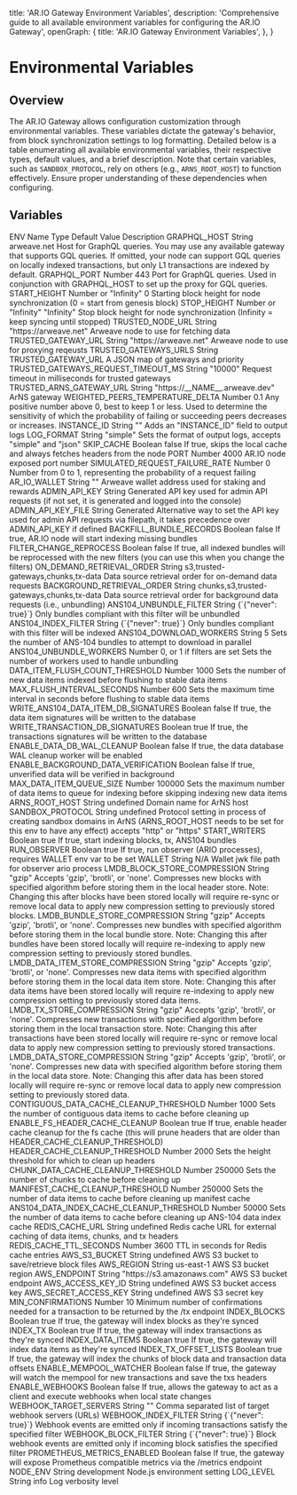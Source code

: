   title: 'AR.IO Gateway Environment Variables',
  description:
    'Comprehensive guide to all available environment variables for configuring the AR.IO Gateway',
  openGraph: {
    title: 'AR.IO Gateway Environment Variables',
  },
}


<HeroPattern />

# Environmental Variables

## Overview

The AR.IO Gateway allows configuration customization through environmental variables. These variables dictate the gateway's behavior, from block synchronization settings to log formatting. Detailed below is a table enumerating all available environmental variables, their respective types, default values, and a brief description. Note that certain variables, such as `SANDBOX_PROTOCOL`, rely on others (e.g., `ARNS_ROOT_HOST`) to function effectively. Ensure proper understanding of these dependencies when configuring.

## Variables

<Table>
  <Table.Head>
    <Table.Row>
      <Table.Header>ENV Name</Table.Header>
      <Table.Header>Type</Table.Header>
      <Table.Header>Default Value</Table.Header>
      <Table.Header>Description</Table.Header>
    </Table.Row>
  </Table.Head>
  <Table.Body>
    <Table.Row>
      <Table.Cell className="font-semibold">GRAPHQL_HOST</Table.Cell>
      <Table.Cell>String</Table.Cell>
      <Table.Cell>arweave.net</Table.Cell>
      <Table.Cell>
        Host for GraphQL queries. You may use any available gateway that
        supports GQL queries. If omitted, your node can support GQL queries on
        locally indexed transactions, but only L1 transactions are indexed by
        default.
      </Table.Cell>
    </Table.Row>
    <Table.Row>
      <Table.Cell className="font-semibold">GRAPHQL_PORT</Table.Cell>
      <Table.Cell>Number</Table.Cell>
      <Table.Cell>443</Table.Cell>
      <Table.Cell>
        Port for GraphQL queries. Used in conjunction with GRAPHQL_HOST to set
        up the proxy for GQL queries.
      </Table.Cell>
    </Table.Row>
    <Table.Row>
      <Table.Cell className="font-semibold">START_HEIGHT</Table.Cell>
      <Table.Cell>Number or "Infinity"</Table.Cell>
      <Table.Cell>0</Table.Cell>
      <Table.Cell>
        Starting block height for node synchronization (0 = start from genesis
        block)
      </Table.Cell>
    </Table.Row>
    <Table.Row>
      <Table.Cell className="font-semibold">STOP_HEIGHT</Table.Cell>
      <Table.Cell>Number or "Infinity"</Table.Cell>
      <Table.Cell>"Infinity"</Table.Cell>
      <Table.Cell>
        Stop block height for node synchronization (Infinity = keep syncing
        until stopped)
      </Table.Cell>
    </Table.Row>
    <Table.Row>
      <Table.Cell className="font-semibold">TRUSTED_NODE_URL</Table.Cell>
      <Table.Cell>String</Table.Cell>
      <Table.Cell>"https://arweave.net"</Table.Cell>
      <Table.Cell>Arweave node to use for fetching data</Table.Cell>
    </Table.Row>
    <Table.Row>
      <Table.Cell className="font-semibold">TRUSTED_GATEWAY_URL</Table.Cell>
      <Table.Cell>String</Table.Cell>
      <Table.Cell>"https://arweave.net"</Table.Cell>
      <Table.Cell>Arweave node to use for proxying reqeusts</Table.Cell>
    </Table.Row>
    <Table.Row>
      <Table.Cell className="font-semibold">TRUSTED_GATEWAYS_URLS</Table.Cell>
      <Table.Cell>String</Table.Cell>
      <Table.Cell>TRUSTED_GATEWAY_URL</Table.Cell>
      <Table.Cell>A JSON map of gateways and priority</Table.Cell>
    </Table.Row>
    <Table.Row>
      <Table.Cell className="font-semibold">
        TRUSTED_GATEWAYS_REQUEST_TIMEOUT_MS
      </Table.Cell>
      <Table.Cell>String</Table.Cell>
      <Table.Cell>"10000"</Table.Cell>
      <Table.Cell>
        Request timeout in milliseconds for trusted gateways
      </Table.Cell>
    </Table.Row>
    <Table.Row>
      <Table.Cell className="font-semibold">
        TRUSTED_ARNS_GATEWAY_URL
      </Table.Cell>
      <Table.Cell>String</Table.Cell>
      <Table.Cell>"https://__NAME__.arweave.dev"</Table.Cell>
      <Table.Cell>ArNS gateway</Table.Cell>
    </Table.Row>
    <Table.Row>
      <Table.Cell className="font-semibold">
        WEIGHTED_PEERS_TEMPERATURE_DELTA
      </Table.Cell>
      <Table.Cell>Number</Table.Cell>
      <Table.Cell>0.1</Table.Cell>
      <Table.Cell>
        Any positive number above 0, best to keep 1 or less. Used to determine
        the sensitivity of which the probability of failing or succeeding peers
        decreases or increases.
      </Table.Cell>
    </Table.Row>
    <Table.Row>
      <Table.Cell className="font-semibold">INSTANCE_ID</Table.Cell>
      <Table.Cell>String</Table.Cell>
      <Table.Cell>""</Table.Cell>
      <Table.Cell>Adds an "INSTANCE_ID" field to output logs</Table.Cell>
    </Table.Row>
    <Table.Row>
      <Table.Cell className="font-semibold">LOG_FORMAT</Table.Cell>
      <Table.Cell>String</Table.Cell>
      <Table.Cell>"simple"</Table.Cell>
      <Table.Cell>
        Sets the format of output logs, accepts "simple" and "json"
      </Table.Cell>
    </Table.Row>
    <Table.Row>
      <Table.Cell className="font-semibold">SKIP_CACHE</Table.Cell>
      <Table.Cell>Boolean</Table.Cell>
      <Table.Cell>false</Table.Cell>
      <Table.Cell>
        If true, skips the local cache and always fetches headers from the node
      </Table.Cell>
    </Table.Row>
    <Table.Row>
      <Table.Cell className="font-semibold">PORT</Table.Cell>
      <Table.Cell>Number</Table.Cell>
      <Table.Cell>4000</Table.Cell>
      <Table.Cell>AR.IO node exposed port number</Table.Cell>
    </Table.Row>
    <Table.Row>
      <Table.Cell className="font-semibold">
        SIMULATED_REQUEST_FAILURE_RATE
      </Table.Cell>
      <Table.Cell>Number</Table.Cell>
      <Table.Cell>0</Table.Cell>
      <Table.Cell>
        Number from 0 to 1, representing the probability of a request failing
      </Table.Cell>
    </Table.Row>
    <Table.Row>
      <Table.Cell className="font-semibold">AR_IO_WALLET</Table.Cell>
      <Table.Cell>String</Table.Cell>
      <Table.Cell>""</Table.Cell>
      <Table.Cell>
        Arweave wallet address used for staking and rewards
      </Table.Cell>
    </Table.Row>
    <Table.Row>
      <Table.Cell className="font-semibold">ADMIN_API_KEY</Table.Cell>
      <Table.Cell>String</Table.Cell>
      <Table.Cell>Generated</Table.Cell>
      <Table.Cell>
        API key used for admin API requests (if not set, it is generated and
        logged into the console)
      </Table.Cell>
    </Table.Row>
    <Table.Row>
      <Table.Cell className="font-semibold">ADMIN_API_KEY_FILE</Table.Cell>
      <Table.Cell>String</Table.Cell>
      <Table.Cell>Generated</Table.Cell>
      <Table.Cell>
        Alternative way to set the API key used for admin API requests via
        filepath, it takes precedence over ADMIN_API_KEY if defined
      </Table.Cell>
    </Table.Row>
    <Table.Row>
      <Table.Cell className="font-semibold">BACKFILL_BUNDLE_RECORDS</Table.Cell>
      <Table.Cell>Boolean</Table.Cell>
      <Table.Cell>false</Table.Cell>
      <Table.Cell>
        If true, AR.IO node will start indexing missing bundles
      </Table.Cell>
    </Table.Row>
    <Table.Row>
      <Table.Cell className="font-semibold">FILTER_CHANGE_REPROCESS</Table.Cell>
      <Table.Cell>Boolean</Table.Cell>
      <Table.Cell>false</Table.Cell>
      <Table.Cell>
        If true, all indexed bundles will be reprocessed with the new filters
        (you can use this when you change the filters)
      </Table.Cell>
    </Table.Row>
    <Table.Row>
      <Table.Cell className="font-semibold">
        ON_DEMAND_RETRIEVAL_ORDER
      </Table.Cell>
      <Table.Cell>String</Table.Cell>
      <Table.Cell>s3,trusted-gateways,chunks,tx-data</Table.Cell>
      <Table.Cell>
        Data source retrieval order for on-demand data requests
      </Table.Cell>
    </Table.Row>
    <Table.Row>
      <Table.Cell className="font-semibold">
        BACKGROUND_RETRIEVAL_ORDER
      </Table.Cell>
      <Table.Cell>String</Table.Cell>
      <Table.Cell>chunks,s3,trusted-gateways,chunks,tx-data</Table.Cell>
      <Table.Cell>
        Data source retrieval order for background data requests (i.e.,
        unbundling)
      </Table.Cell>
    </Table.Row>
    <Table.Row>
      <Table.Cell className="font-semibold">ANS104_UNBUNDLE_FILTER</Table.Cell>
      <Table.Cell>String</Table.Cell>
      <Table.Cell>{`{"never": true}`}</Table.Cell>
      <Table.Cell>
        Only bundles compliant with this filter will be unbundled
      </Table.Cell>
    </Table.Row>
    <Table.Row>
      <Table.Cell className="font-semibold">ANS104_INDEX_FILTER</Table.Cell>
      <Table.Cell>String</Table.Cell>
      <Table.Cell>{`{"never": true}`}</Table.Cell>
      <Table.Cell>
        Only bundles compliant with this filter will be indexed
      </Table.Cell>
    </Table.Row>
    <Table.Row>
      <Table.Cell className="font-semibold">ANS104_DOWNLOAD_WORKERS</Table.Cell>
      <Table.Cell>String</Table.Cell>
      <Table.Cell>5</Table.Cell>
      <Table.Cell>
        Sets the number of ANS-104 bundles to attempt to download in parallel
      </Table.Cell>
    </Table.Row>
    <Table.Row>
      <Table.Cell className="font-semibold">ANS104_UNBUNDLE_WORKERS</Table.Cell>
      <Table.Cell>Number</Table.Cell>
      <Table.Cell>0, or 1 if filters are set</Table.Cell>
      <Table.Cell>
        Sets the number of workers used to handle unbundling
      </Table.Cell>
    </Table.Row>
    <Table.Row>
      <Table.Cell className="font-semibold">
        DATA_ITEM_FLUSH_COUNT_THRESHOLD
      </Table.Cell>
      <Table.Cell>Number</Table.Cell>
      <Table.Cell>1000</Table.Cell>
      <Table.Cell>
        Sets the number of new data items indexed before flushing to stable data
        items
      </Table.Cell>
    </Table.Row>
    <Table.Row>
      <Table.Cell className="font-semibold">
        MAX_FLUSH_INTERVAL_SECONDS
      </Table.Cell>
      <Table.Cell>Number</Table.Cell>
      <Table.Cell>600</Table.Cell>
      <Table.Cell>
        Sets the maximum time interval in seconds before flushing to stable data
        items
      </Table.Cell>
    </Table.Row>
    <Table.Row>
      <Table.Cell className="font-semibold">
        WRITE_ANS104_DATA_ITEM_DB_SIGNATURES
      </Table.Cell>
      <Table.Cell>Boolean</Table.Cell>
      <Table.Cell>false</Table.Cell>
      <Table.Cell>
        If true, the data item signatures will be written to the database
      </Table.Cell>
    </Table.Row>
    <Table.Row>
      <Table.Cell className="font-semibold">
        WRITE_TRANSACTION_DB_SIGNATURES
      </Table.Cell>
      <Table.Cell>Boolean</Table.Cell>
      <Table.Cell>true</Table.Cell>
      <Table.Cell>
        If true, the transactions signatures will be written to the database
      </Table.Cell>
    </Table.Row>
    <Table.Row>
      <Table.Cell className="font-semibold">
        ENABLE_DATA_DB_WAL_CLEANUP
      </Table.Cell>
      <Table.Cell>Boolean</Table.Cell>
      <Table.Cell>false</Table.Cell>
      <Table.Cell>
        If true, the data database WAL cleanup worker will be enabled
      </Table.Cell>
    </Table.Row>
    <Table.Row>
      <Table.Cell className="font-semibold">
        ENABLE_BACKGROUND_DATA_VERIFICATION
      </Table.Cell>
      <Table.Cell>Boolean</Table.Cell>
      <Table.Cell>false</Table.Cell>
      <Table.Cell>
        If true, unverified data will be verified in background
      </Table.Cell>
    </Table.Row>
    <Table.Row>
      <Table.Cell className="font-semibold">
        MAX_DATA_ITEM_QUEUE_SIZE
      </Table.Cell>
      <Table.Cell>Number</Table.Cell>
      <Table.Cell>100000</Table.Cell>
      <Table.Cell>
        Sets the maximum number of data items to queue for indexing before
        skipping indexing new data items
      </Table.Cell>
    </Table.Row>
    <Table.Row>
      <Table.Cell className="font-semibold">ARNS_ROOT_HOST</Table.Cell>
      <Table.Cell>String</Table.Cell>
      <Table.Cell>undefined</Table.Cell>
      <Table.Cell>Domain name for ArNS host</Table.Cell>
    </Table.Row>
    <Table.Row>
      <Table.Cell className="font-semibold">SANDBOX_PROTOCOL</Table.Cell>
      <Table.Cell>String</Table.Cell>
      <Table.Cell>undefined</Table.Cell>
      <Table.Cell>
        Protocol setting in process of creating sandbox domains in ArNS
        (ARNS_ROOT_HOST needs to be set for this env to have any effect) accepts
        "http" or "https"
      </Table.Cell>
    </Table.Row>
    <Table.Row>
      <Table.Cell className="font-semibold">START_WRITERS</Table.Cell>
      <Table.Cell>Boolean</Table.Cell>
      <Table.Cell>true</Table.Cell>
      <Table.Cell>
        If true, start indexing blocks, tx, ANS104 bundles
      </Table.Cell>
    </Table.Row>
    <Table.Row>
      <Table.Cell className="font-semibold">RUN_OBSERVER</Table.Cell>
      <Table.Cell>Boolean</Table.Cell>
      <Table.Cell>true</Table.Cell>
      <Table.Cell>
        If true, run observer (ARIO processes), requires WALLET env var to be
        set
      </Table.Cell>
    </Table.Row>
    <Table.Row>
      <Table.Cell className="font-semibold">WALLET</Table.Cell>
      <Table.Cell>String</Table.Cell>
      <Table.Cell>N/A</Table.Cell>
      <Table.Cell>Wallet jwk file path for observer ario process</Table.Cell>
    </Table.Row>
    <Table.Row>
      <Table.Cell className="font-semibold">
        LMDB_BLOCK_STORE_COMPRESSION
      </Table.Cell>
      <Table.Cell>String</Table.Cell>
      <Table.Cell>"gzip"</Table.Cell>
      <Table.Cell>
        Accepts 'gzip', 'brotli', or 'none'. Compresses new blocks with
        specified algorithm before storing them in the local header store. Note:
        Changing this after blocks have been stored locally will require re-sync
        or remove local data to apply new compression setting to previously
        stored blocks.
      </Table.Cell>
    </Table.Row>
    <Table.Row>
      <Table.Cell className="font-semibold">
        LMDB_BUNDLE_STORE_COMPRESSION
      </Table.Cell>
      <Table.Cell>String</Table.Cell>
      <Table.Cell>"gzip"</Table.Cell>
      <Table.Cell>
        Accepts 'gzip', 'brotli', or 'none'. Compresses new bundles with
        specified algorithm before storing them in the local bundle store. Note:
        Changing this after bundles have been stored locally will require
        re-indexing to apply new compression setting to previously stored
        bundles.
      </Table.Cell>
    </Table.Row>
    <Table.Row>
      <Table.Cell className="font-semibold">
        LMDB_DATA_ITEM_STORE_COMPRESSION
      </Table.Cell>
      <Table.Cell>String</Table.Cell>
      <Table.Cell>"gzip"</Table.Cell>
      <Table.Cell>
        Accepts 'gzip', 'brotli', or 'none'. Compresses new data items with
        specified algorithm before storing them in the local data item store.
        Note: Changing this after data items have been stored locally will
        require re-indexing to apply new compression setting to previously
        stored data items.
      </Table.Cell>
    </Table.Row>
    <Table.Row>
      <Table.Cell className="font-semibold">
        LMDB_TX_STORE_COMPRESSION
      </Table.Cell>
      <Table.Cell>String</Table.Cell>
      <Table.Cell>"gzip"</Table.Cell>
      <Table.Cell>
        Accepts 'gzip', 'brotli', or 'none'. Compresses new transactions with
        specified algorithm before storing them in the local transaction store.
        Note: Changing this after transactions have been stored locally will
        require re-sync or remove local data to apply new compression setting to
        previously stored transactions.
      </Table.Cell>
    </Table.Row>
    <Table.Row>
      <Table.Cell className="font-semibold">
        LMDB_DATA_STORE_COMPRESSION
      </Table.Cell>
      <Table.Cell>String</Table.Cell>
      <Table.Cell>"gzip"</Table.Cell>
      <Table.Cell>
        Accepts 'gzip', 'brotli', or 'none'. Compresses new data with specified
        algorithm before storing them in the local data store. Note: Changing
        this after data has been stored locally will require re-sync or remove
        local data to apply new compression setting to previously stored data.
      </Table.Cell>
    </Table.Row>
    <Table.Row>
      <Table.Cell className="font-semibold">
        CONTIGUOUS_DATA_CACHE_CLEANUP_THRESHOLD
      </Table.Cell>
      <Table.Cell>Number</Table.Cell>
      <Table.Cell>1000</Table.Cell>
      <Table.Cell>
        Sets the number of contiguous data items to cache before cleaning up
      </Table.Cell>
    </Table.Row>
    <Table.Row>
      <Table.Cell className="font-semibold">
        ENABLE_FS_HEADER_CACHE_CLEANUP
      </Table.Cell>
      <Table.Cell>Boolean</Table.Cell>
      <Table.Cell>true</Table.Cell>
      <Table.Cell>
        If true, enable header cache cleanup for the fs cache (this will prune
        headers that are older than HEADER_CACHE_CLEANUP_THRESHOLD)
      </Table.Cell>
    </Table.Row>
    <Table.Row>
      <Table.Cell className="font-semibold">
        HEADER_CACHE_CLEANUP_THRESHOLD
      </Table.Cell>
      <Table.Cell>Number</Table.Cell>
      <Table.Cell>2000</Table.Cell>
      <Table.Cell>
        Sets the height threshold for which to clean up headers
      </Table.Cell>
    </Table.Row>
    <Table.Row>
      <Table.Cell className="font-semibold">
        CHUNK_DATA_CACHE_CLEANUP_THRESHOLD
      </Table.Cell>
      <Table.Cell>Number</Table.Cell>
      <Table.Cell>250000</Table.Cell>
      <Table.Cell>
        Sets the number of chunks to cache before cleaning up
      </Table.Cell>
    </Table.Row>
    <Table.Row>
      <Table.Cell className="font-semibold">
        MANIFEST_CACHE_CLEANUP_THRESHOLD
      </Table.Cell>
      <Table.Cell>Number</Table.Cell>
      <Table.Cell>250000</Table.Cell>
      <Table.Cell>
        Sets the number of data items to cache before cleaning up manifest cache
      </Table.Cell>
    </Table.Row>
    <Table.Row>
      <Table.Cell className="font-semibold">
        ANS104_DATA_INDEX_CACHE_CLEANUP_THRESHOLD
      </Table.Cell>
      <Table.Cell>Number</Table.Cell>
      <Table.Cell>50000</Table.Cell>
      <Table.Cell>
        Sets the number of data items to cache before cleaning up ANS-104 data
        index cache
      </Table.Cell>
    </Table.Row>
    <Table.Row>
      <Table.Cell className="font-semibold">REDIS_CACHE_URL</Table.Cell>
      <Table.Cell>String</Table.Cell>
      <Table.Cell>undefined</Table.Cell>
      <Table.Cell>
        Redis cache URL for external caching of data items, chunks, and tx
        headers
      </Table.Cell>
    </Table.Row>
    <Table.Row>
      <Table.Cell className="font-semibold">REDIS_CACHE_TTL_SECONDS</Table.Cell>
      <Table.Cell>Number</Table.Cell>
      <Table.Cell>3600</Table.Cell>
      <Table.Cell>TTL in seconds for Redis cache entries</Table.Cell>
    </Table.Row>
    <Table.Row>
      <Table.Cell className="font-semibold">AWS_S3_BUCKET</Table.Cell>
      <Table.Cell>String</Table.Cell>
      <Table.Cell>undefined</Table.Cell>
      <Table.Cell>AWS S3 bucket to save/retrieve block files</Table.Cell>
    </Table.Row>
    <Table.Row>
      <Table.Cell className="font-semibold">AWS_REGION</Table.Cell>
      <Table.Cell>String</Table.Cell>
      <Table.Cell>us-east-1</Table.Cell>
      <Table.Cell>AWS S3 bucket region</Table.Cell>
    </Table.Row>
    <Table.Row>
      <Table.Cell className="font-semibold">AWS_ENDPOINT</Table.Cell>
      <Table.Cell>String</Table.Cell>
      <Table.Cell>"https://s3.amazonaws.com"</Table.Cell>
      <Table.Cell>AWS S3 bucket endpoint</Table.Cell>
    </Table.Row>
    <Table.Row>
      <Table.Cell className="font-semibold">AWS_ACCESS_KEY_ID</Table.Cell>
      <Table.Cell>String</Table.Cell>
      <Table.Cell>undefined</Table.Cell>
      <Table.Cell>AWS S3 bucket access key</Table.Cell>
    </Table.Row>
    <Table.Row>
      <Table.Cell className="font-semibold">AWS_SECRET_ACCESS_KEY</Table.Cell>
      <Table.Cell>String</Table.Cell>
      <Table.Cell>undefined</Table.Cell>
      <Table.Cell>AWS S3 secret key</Table.Cell>
    </Table.Row>
    <Table.Row>
      <Table.Cell className="font-semibold">MIN_CONFIRMATIONS</Table.Cell>
      <Table.Cell>Number</Table.Cell>
      <Table.Cell>10</Table.Cell>
      <Table.Cell>
        Minimum number of confirmations needed for a transaction to be returned
        by the /tx endpoint
      </Table.Cell>
    </Table.Row>
    <Table.Row>
      <Table.Cell className="font-semibold">INDEX_BLOCKS</Table.Cell>
      <Table.Cell>Boolean</Table.Cell>
      <Table.Cell>true</Table.Cell>
      <Table.Cell>
        If true, the gateway will index blocks as they're synced
      </Table.Cell>
    </Table.Row>
    <Table.Row>
      <Table.Cell className="font-semibold">INDEX_TX</Table.Cell>
      <Table.Cell>Boolean</Table.Cell>
      <Table.Cell>true</Table.Cell>
      <Table.Cell>
        If true, the gateway will index transactions as they're synced
      </Table.Cell>
    </Table.Row>
    <Table.Row>
      <Table.Cell className="font-semibold">INDEX_DATA_ITEMS</Table.Cell>
      <Table.Cell>Boolean</Table.Cell>
      <Table.Cell>true</Table.Cell>
      <Table.Cell>
        If true, the gateway will index data items as they're synced
      </Table.Cell>
    </Table.Row>
    <Table.Row>
      <Table.Cell className="font-semibold">INDEX_TX_OFFSET_LISTS</Table.Cell>
      <Table.Cell>Boolean</Table.Cell>
      <Table.Cell>true</Table.Cell>
      <Table.Cell>
        If true, the gateway will index the chunks of block data and transaction
        data offsets
      </Table.Cell>
    </Table.Row>
    <Table.Row>
      <Table.Cell className="font-semibold">ENABLE_MEMPOOL_WATCHER</Table.Cell>
      <Table.Cell>Boolean</Table.Cell>
      <Table.Cell>false</Table.Cell>
      <Table.Cell>
        If true, the gateway will watch the mempool for new transactions and
        save the txs headers
      </Table.Cell>
    </Table.Row>
    <Table.Row>
      <Table.Cell className="font-semibold">ENABLE_WEBHOOKS</Table.Cell>
      <Table.Cell>Boolean</Table.Cell>
      <Table.Cell>false</Table.Cell>
      <Table.Cell>
        If true, allows the gateway to act as a client and execute webhooks when
        local state changes
      </Table.Cell>
    </Table.Row>
    <Table.Row>
      <Table.Cell className="font-semibold">WEBHOOK_TARGET_SERVERS</Table.Cell>
      <Table.Cell>String</Table.Cell>
      <Table.Cell>""</Table.Cell>
      <Table.Cell>
        Comma separated list of target webhook servers (URLs)
      </Table.Cell>
    </Table.Row>
    <Table.Row>
      <Table.Cell className="font-semibold">WEBHOOK_INDEX_FILTER</Table.Cell>
      <Table.Cell>String</Table.Cell>
      <Table.Cell>{`{"never": true}`}</Table.Cell>
      <Table.Cell>
        Webhook events are emitted only if incoming transactions satisfy the
        specified filter
      </Table.Cell>
    </Table.Row>
    <Table.Row>
      <Table.Cell className="font-semibold">WEBHOOK_BLOCK_FILTER</Table.Cell>
      <Table.Cell>String</Table.Cell>
      <Table.Cell>{`{"never": true}`}</Table.Cell>
      <Table.Cell>
        Block webhook events are emitted only if incoming block satisfies the
        specified filter
      </Table.Cell>
    </Table.Row>
    <Table.Row>
      <Table.Cell className="font-semibold">
        PROMETHEUS_METRICS_ENABLED
      </Table.Cell>
      <Table.Cell>Boolean</Table.Cell>
      <Table.Cell>false</Table.Cell>
      <Table.Cell>
        If true, the gateway will expose Prometheus compatible metrics via the
        /metrics endpoint
      </Table.Cell>
    </Table.Row>
    <Table.Row>
      <Table.Cell className="font-semibold">NODE_ENV</Table.Cell>
      <Table.Cell>String</Table.Cell>
      <Table.Cell>development</Table.Cell>
      <Table.Cell>Node.js environment setting</Table.Cell>
    </Table.Row>
    <Table.Row>
      <Table.Cell className="font-semibold">LOG_LEVEL</Table.Cell>
      <Table.Cell>String</Table.Cell>
      <Table.Cell>info</Table.Cell>
      <Table.Cell>Log verbosity level</Table.Cell>
    </Table.Row>
  </Table.Body>
</Table>
